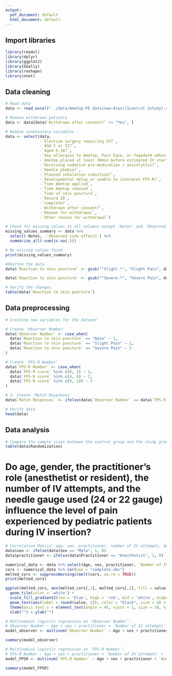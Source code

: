 ```yaml
---
output:
  pdf_document: default
  html_document: default
---
```


## Import libraries

```r
library(readxl)
library(dplyr)
library(ggplot2)
library(GGally)
library(reshape)
library(nnet)
```

## Data cleaning

```r
# Read data
data <- read_excel("../data/Ametop-PE data(new-Alex)(1control 2study).xlsx")

# Remove withdrawn patients
data <- data[data$`Withdrawn after consent?` != "Yes", ]

# Remove unnecessary variables
data <- select(data, 
               -`Elective surgery requiring IV?`,
               -`ASA I or II?`,
               -`Aged 5-16?`,
               -`Any allergies to Ametop, Pain Ease, or Tagederm adhesive?`,
               -`Ametop placed at least 30min before estimated IV start time?`,
               -`Receiving sedative pre-medication / anxiolytics?`,
               -`Needle phobia?`,
               -`Planned inhalation induction?`,
               -`Developmental delay or unable to interpret FPS-R?`,
               -`Time Ametop applied`,
               -`Time Ametop removed`,
               -`Time of skin puncture`,
               -`Record ID`,
               -`Complete?`,
               -`Withdrawn after consent?`,
               -`Reason for withdrawal`,
               -`Other reason for withdrawal`)


```

```r
# Check for missing values in all columns except 'Notes' and 'Observed side effects'
missing_values_summary <- data %>%
  select(-Notes, -`Observed side effects`) %>%
  summarise_all(~sum(is.na(.)))

# No missing values found
print(missing_values_summary)

```

```r
#Shorten the data
data$`Reaction to skin puncture` <- gsub("^Slight.*", "Slight Pain", data$`Reaction to skin puncture`)

data$`Reaction to skin puncture` <- gsub("^Severe.*", "Severe Pain", data$`Reaction to skin puncture`)

# Verify the changes
table(data$`Reaction to skin puncture`)
```

## Data preprocessing

```r
# Creating new variables for the dataset

# Create 'Observer Number'
data$`Observer Number` <- case_when(
  data$`Reaction to skin puncture` == "None" ~ 1,
  data$`Reaction to skin puncture` == "Slight Pain" ~ 2,
  data$`Reaction to skin puncture` == "Severe Pain" ~ 3
)

# Create 'FPS-R Number'
data$`FPS-R Number` <- case_when(
  data$`FPS-R score` %in% c(0, 2) ~ 1,
  data$`FPS-R score` %in% c(4, 6) ~ 2,
  data$`FPS-R score` %in% c(8, 10) ~ 3
)

# 3. Create 'Match Responses'
data$`Match Responses` <- ifelse(data$`Observer Number` == data$`FPS-R Number`, "Yes", "No")
```

```r
# Verify data
head(data)
```

## Data analysis

```r
# Compare the sample sizes between the control group and the study group
table(data$Randomization)
```

# Do age, gender, the practitioner's role (anesthetist or resident), the number of IV attempts, and the needle gauge used (24 or 22 gauge) influence the level of pain experienced by pediatric patients during IV insertion?

```r
# Correlation Matrix: age, sex, practitioner, number of IV attempts, Ametop or vapocoolant spray, needle gauge (22 or 24), and their interaction with the assigned randomization group
data$sex <- ifelse(data$Sex == "Male", 1, 0)
data$practitioner <- ifelse(data$Practitioner == "Anesthetist", 1, 0)

numerical_data <- data %>% select(Age, sex, practitioner, `Number of IV attempts`, Randomization, `Needle gauge`, `Observer Number`, `FPS-R Number`)
cors <- numerical_data %>% cor(use = "complete.obs")
melted_cors <- suppressWarnings(melt(cors, na.rm = TRUE))
print(melted_cors)

ggplot(melted_cors, aes(melted_cors[,1], melted_cors[,2], fill = value)) +
  geom_tile(color = 'white') +
  scale_fill_gradient2(low = 'blue', high = 'red', mid = 'white', midpoint = 0, limit = c(-1, 1), space = 'Lab', name = 'Pearson r') +
  geom_text(aes(label = round(value, 2)), color = "black", size = 4) +
  theme(axis.text.x = element_text(angle = 45, vjust = 1, size = 10, hjust = 1)) +
  xlab("") + ylab("")
```

```r
# Multinomial logistic regression on `Observer Number`: 
# Observer Number ~ Age + sex + practitioner + `Number of IV attempts` + `Randomization` + `Needle gauge`
model_observer <- multinom(`Observer Number` ~ Age + sex + practitioner + `Number of IV attempts` + Randomization + `Needle gauge` + Age * `Needle gauge` + practitioner * `Needle gauge`, data=data)

summary(model_observer)
```

```r
# Multinomial logistic regression on `FPS-R Number`: 
# FPS-R Number ~ Age + sex + practitioner + `Number of IV attempts` + `Randomization` + `Needle gauge`
model_FPSR <- multinom(`FPS-R Number` ~ Age + sex + practitioner + `Number of IV attempts` + Randomization + `Needle gauge` + Age * `Needle gauge` + practitioner * `Needle gauge`, data=data)

summary(model_FPSR)
```
